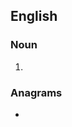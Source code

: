 ==English==

===Noun===
{{head|en|noun plural form}}

# {{plural of|refiner|lang=en}}

===Anagrams===
* {{anagrams|en|Friesner|refreins}}